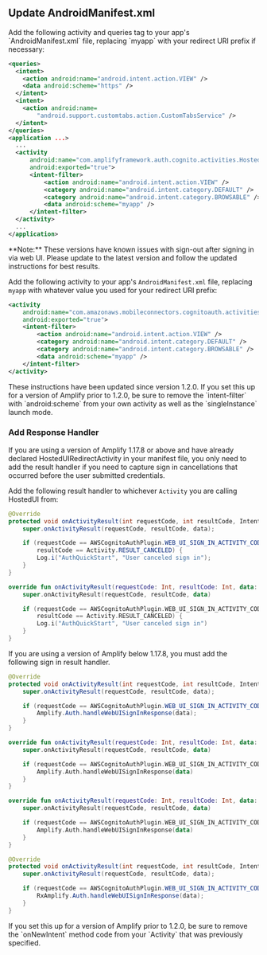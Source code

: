 ## Update AndroidManifest.xml

<BlockSwitcher>
<Block name="v1.17.8+">
Add the following activity and queries tag to your app's `AndroidManifest.xml` file, replacing `myapp` with
your redirect URI prefix if necessary:

```xml
<queries>
  <intent>
    <action android:name="android.intent.action.VIEW" />
    <data android:scheme="https" />
  </intent>
  <intent>
    <action android:name=
        "android.support.customtabs.action.CustomTabsService" />
  </intent>
</queries>
<application ...>
  ...
  <activity
      android:name="com.amplifyframework.auth.cognito.activities.HostedUIRedirectActivity"
      android:exported="true">
      <intent-filter>
          <action android:name="android.intent.action.VIEW" />
          <category android:name="android.intent.category.DEFAULT" />
          <category android:name="android.intent.category.BROWSABLE" />
          <data android:scheme="myapp" />
      </intent-filter>
  </activity>
  ...
</application>
```

</Block>
<Block name="v1.17.7 and below">
**Note:** These versions have known issues with sign-out after signing in via web UI.
Please update to the latest version and follow the updated instructions for best results.

Add the following activity to your app's `AndroidManifest.xml` file, replacing `myapp` with
whatever value you used for your redirect URI prefix:

```xml
<activity
    android:name="com.amazonaws.mobileconnectors.cognitoauth.activities.CustomTabsRedirectActivity"
    android:exported="true">
    <intent-filter>
        <action android:name="android.intent.action.VIEW" />
        <category android:name="android.intent.category.DEFAULT" />
        <category android:name="android.intent.category.BROWSABLE" />
        <data android:scheme="myapp" />
    </intent-filter>
</activity>
```

<Callout>
These instructions have been updated since version 1.2.0. If you set this up for a version of Amplify prior to 1.2.0, be sure to remove the `intent-filter` with `android:scheme` from your own activity as well as the `singleInstance` launch mode.
</Callout>

</Block>
</BlockSwitcher>

### Add Response Handler

<Callout>
If you are using a version of Amplify 1.17.8 or above and have already declared HostedUIRedirectActivity in your manifest file, you only need to add the result handler if you need to capture sign in cancellations that occurred before the user submitted credentials.
</Callout>

Add the following result handler to whichever `Activity` you are calling HostedUI from:

<BlockSwitcher>
<Block name="Java">

```java
@Override
protected void onActivityResult(int requestCode, int resultCode, Intent data) {
    super.onActivityResult(requestCode, resultCode, data);

    if (requestCode == AWSCognitoAuthPlugin.WEB_UI_SIGN_IN_ACTIVITY_CODE &&
        resultCode == Activity.RESULT_CANCELED) {
        Log.i("AuthQuickStart", "User canceled sign in");
    }
}
```

</Block>
<Block name="Kotlin">

```kotlin
override fun onActivityResult(requestCode: Int, resultCode: Int, data: Intent?) {
    super.onActivityResult(requestCode, resultCode, data)

    if (requestCode == AWSCognitoAuthPlugin.WEB_UI_SIGN_IN_ACTIVITY_CODE &&
        resultCode == Activity.RESULT_CANCELED) {
        Log.i("AuthQuickStart", "User canceled sign in")
    }
}
```

 </Block>
</BlockSwitcher>

<Callout>
If you are using a version of Amplify below 1.17.8, you must add the following sign in result handler.
</Callout>

<BlockSwitcher>
<Block name="Java">

```java
@Override
protected void onActivityResult(int requestCode, int resultCode, Intent data) {
    super.onActivityResult(requestCode, resultCode, data);

    if (requestCode == AWSCognitoAuthPlugin.WEB_UI_SIGN_IN_ACTIVITY_CODE) {
        Amplify.Auth.handleWebUISignInResponse(data);
    }
}
```

</Block>
<Block name="Kotlin - Callbacks">

```kotlin
override fun onActivityResult(requestCode: Int, resultCode: Int, data: Intent?) {
    super.onActivityResult(requestCode, resultCode, data)

    if (requestCode == AWSCognitoAuthPlugin.WEB_UI_SIGN_IN_ACTIVITY_CODE) {
        Amplify.Auth.handleWebUISignInResponse(data)
    }
}
```

</Block>
<Block name="Kotlin - Coroutines">

```kotlin
override fun onActivityResult(requestCode: Int, resultCode: Int, data: Intent?) {
    super.onActivityResult(requestCode, resultCode, data)

    if (requestCode == AWSCognitoAuthPlugin.WEB_UI_SIGN_IN_ACTIVITY_CODE) {
        Amplify.Auth.handleWebUISignInResponse(data)
    }
}
```

</Block>
<Block name="RxJava">

```java
@Override
protected void onActivityResult(int requestCode, int resultCode, Intent data) {
    super.onActivityResult(requestCode, resultCode, data);

    if (requestCode == AWSCognitoAuthPlugin.WEB_UI_SIGN_IN_ACTIVITY_CODE) {
        RxAmplify.Auth.handleWebUISignInResponse(data);
    }
}
```

 </Block>
</BlockSwitcher>

<Callout>
If you set this up for a version of Amplify prior to 1.2.0, be sure to remove the `onNewIntent` method code from your `Activity` that was previously specified.
</Callout>
